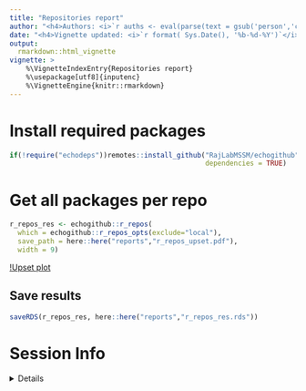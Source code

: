 ```yaml
---
title: "Repositories report" 
author: "<h4>Authors: <i>`r auths <- eval(parse(text = gsub('person','c',read.dcf('../DESCRIPTION', fields = 'Authors@R'))));paste(auths[names(auths)=='given'],auths[names(auths)=='family'], collapse = ', ')`</i></h4>" 
date: "<h4>Vignette updated: <i>`r format( Sys.Date(), '%b-%d-%Y')`</i></h4>"
output:
  rmarkdown::html_vignette
vignette: >
    %\VignetteIndexEntry{Repositories report} 
    %\usepackage[utf8]{inputenc}
    %\VignetteEngine{knitr::rmarkdown}
---
```


# Install required packages

```R
if(!require("echodeps"))remotes::install_github("RajLabMSSM/echogithub",
                                                dependencies = TRUE)
``` 

# Get all packages per repo

```R
r_repos_res <- echogithub::r_repos(
  which = echogithub::r_repos_opts(exclude="local"),
  save_path = here::here("reports","r_repos_upset.pdf"),
  width = 9)
```

[!Upset plot](https://github.com/neurogenomics/rworkflows/raw/master/reports/r_repos_upset.pdf)

## Save results 

```R
saveRDS(r_repos_res, here::here("reports","r_repos_res.rds"))
```

# Session Info 

<details> 

```r
utils::sessionInfo()
```

</details>  

<br>
